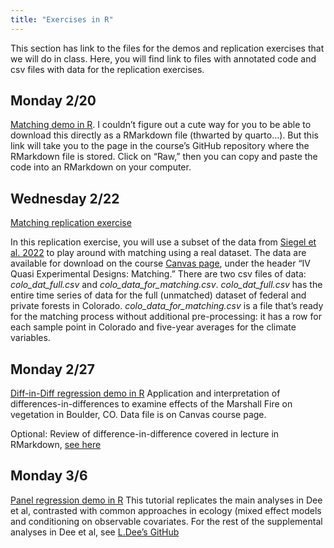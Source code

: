 ```yaml
---
title: "Exercises in R"
---
```


This section has link to the files for the demos and replication exercises that we will do in class. Here, you will find link to files with annotated code and csv files with data for the replication exercises.

## Monday 2/20
[Matching demo in R](https://github.com/katherinesiegel/EBIOcausalinference/blob/main/exercises/matching_demo.Rmd). I couldn't figure out a cute way for you to be able to download this directly as a RMarkdown file (thwarted by quarto...). But this link will take you to the page in the course's GitHub repository where the RMarkdown file is stored. Click on "Raw," then you can copy and paste the code into an RMarkdown on your computer.

## Wednesday 2/22
[Matching replication exercise](https://github.com/katherinesiegel/EBIOcausalinference/blob/main/exercises/matching_replication.Rmd)  

In this replication exercise, you will use a subset of the data from [Siegel et al. 2022](https://doi.org/10.1007/s10113-022-01950-y) to play around with matching using a real dataset. The data are available for download on the course [Canvas page](https://canvas.colorado.edu/courses/92330), under the header "IV Quasi Experimental Designs: Matching." There are two csv files of data: *colo_dat_full.csv* and *colo_data_for_matching.csv*. *colo_dat_full.csv* has the entire time series of data for the full (unmatched) dataset of federal and private forests in Colorado. *colo_data_for_matching.csv* is a file that's ready for the matching process without additional pre-processing: it has a row for each sample point in Colorado and five-year averages for the climate variables. 

## Monday 2/27
[Diff-in-Diff regression demo in R](https://github.com/katherinesiegel/EBIOcausalinference/tree/main/exercises/DiD_demo)
Application and interpretation of differences-in-differences to examine effects of the Marshall Fire on vegetation in Boulder, CO. Data file is on Canvas course page. 

Optional: Review of difference-in-difference covered in lecture in RMarkdown, [see here](https://ds4ps.org/pe4ps-textbook/docs/p-030-diff-in-diff.html)

## Monday 3/6
[Panel regression demo in R](https://github.com/katherinesiegel/EBIOcausalinference/blob/main/exercises/Panel_demo/Rmarkdown_panel_designs_Dee_and_Severen.html)
This tutorial replicates the main analyses in Dee et al, contrasted with common approaches in ecology (mixed effect models and conditioning on observable covariates. For the rest of the supplemental analyses in Dee et al, see [L.Dee's GitHub](https://github.com/LauraDee/NutNetCausalinf)

